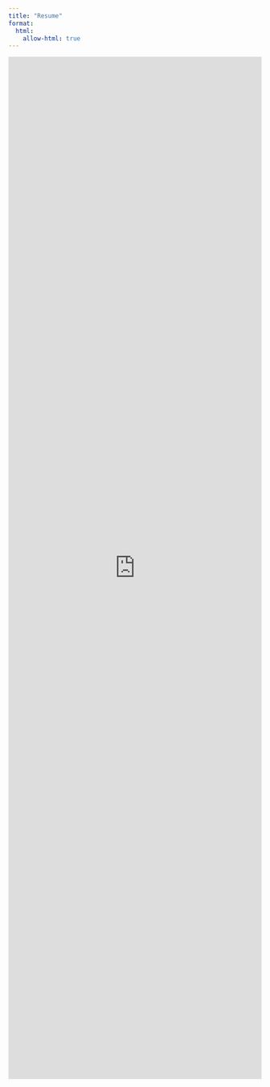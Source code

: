 ```yaml
---
title: "Resume"
format:
  html:
    allow-html: true
---
```


<iframe 
  src="https://docs.google.com/document/d/14oZFr8tuFY1JW3TeB7g4WJoeVtZ2Zh8BIls9FjACfS0/preview" 
  width="100%" 
  height="2030px" 
  style="border: none;">
</iframe>
